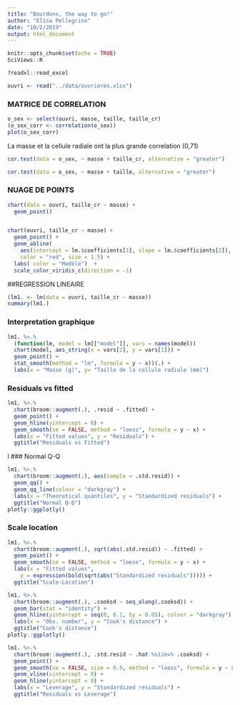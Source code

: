 ```yaml
---
title: "Bourdons, the way to go!"
author: "Elisa Pellegrino"
date: "10/2/2019"
output: html_document
---
```


```r
knitr::opts_chunk$set(echo = TRUE)
SciViews::R
```

```r
?readxl::read_excel
```


```r
ouvri <- read("../data/ouvrieres.xlsx")
```



### MATRICE DE CORRELATION
```r
o_sex <- select(ouvri, masse, taille, taille_cr)
(o_sex_corr <- correlation(o_sex))
plot(o_sex_corr)
```

La masse et la cellule radiale ont la plus grande correlation (0,71)


```r
cor.test(data = o_sex, ~ masse + taille_cr, alternative = "greater")

```

```r
cor.test(data = o_sex, ~ masse + taille, alternative = "greater")
```


### NUAGE DE POINTS

```r
chart(data = ouvri, taille_cr ~ masse) +
  geom_point() 



```

```r
chart(ouvri, taille_cr ~ masse) +
  geom_point() + 
  geom_abline(
    aes(intercept = lm.$coefficients[1], slope = lm.$coefficients[2]), 
    color = "red", size = 1.5) +
  labs( color = "Modèle")  +
  scale_color_viridis_c(direction = -1)
```

##REGRESSION LINEAIRE 

```r
(lm1. <- lm(data = ouvri, taille_cr ~ masse))
summary(lm1.)
```


### Interpretation graphique
```r
lm1. %>.%
  (function(lm, model = lm[["model"]], vars = names(model))
  chart(model, aes_string(x = vars[2], y = vars[1])) +
  geom_point() +
  stat_smooth(method = "lm", formula = y ~ x))(.) +
  labs(x = "Masse (g)", y= "Taille de la cellule radiale (mm)")

```

### Residuals vs fitted
```r
lm1. %>.%
  chart(broom::augment(.), .resid ~ .fitted) +
  geom_point() +
  geom_hline(yintercept = 0) +
  geom_smooth(se = FALSE, method = "loess", formula = y ~ x) +
  labs(x = "Fitted values", y = "Residuals") +
  ggtitle("Residuals vs Fitted")


```

l
### Normal Q-Q
```r
lm1. %>.%
  chart(broom::augment(.), aes(sample = .std.resid)) +
  geom_qq() +
  geom_qq_line(colour = "darkgray") +
  labs(x = "Theoretical quantiles", y = "Standardized residuals") +
  ggtitle("Normal Q-Q")
plotly::ggplotly()
```

### Scale location
```r
lm1. %>.%
  chart(broom::augment(.), sqrt(abs(.std.resid)) ~ .fitted) +
  geom_point() +
  geom_smooth(se = FALSE, method = "loess", formula = y ~ x) +
  labs(x = "Fitted values",
    y = expression(bold(sqrt(abs("Standardized residuals"))))) +
  ggtitle("Scale-Location")


```


```r
lm1. %>.%
  chart(broom::augment(.), .cooksd ~ seq_along(.cooksd)) +
  geom_bar(stat = "identity") +
  geom_hline(yintercept = seq(0, 0.1, by = 0.05), colour = "darkgray") +
  labs(x = "Obs. number", y = "Cook's distance") +
  ggtitle("Cook's distance")
plotly::ggplotly()

```


```r
lm1. %>.%
  chart(broom::augment(.), .std.resid ~ .hat %size=% .cooksd) +
  geom_point() +
  geom_smooth(se = FALSE, size = 0.5, method = "loess", formula = y ~ x) +
  geom_vline(xintercept = 0) +
  geom_hline(yintercept = 0) +
  labs(x = "Leverage", y = "Standardized residuals") +
  ggtitle("Residuals vs Leverage")
```






